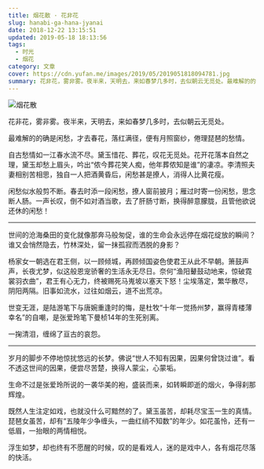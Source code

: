```yaml
---
title: 烟花散 · 花非花
slug: hanabi-ga-hana-jyanai
date: 2018-12-22 13:15:51
updated: 2019-05-18 18:13:56
tags:
  - 时光
  - 烟花
category: 文章
cover: https://cdn.yufan.me/images/2019/05/2019051818094781.jpg
summary: 花非花，雾非雾。夜半来，天明去，来如春梦几多时，去似朝云无觅处。最难解的的确是闲愁，才去春花，落红满径，便有月照窗纱，倦理琵琶的愁情。
---
```


![烟花散](https://cdn.yufan.me/images/2019/05/2019050901494935.jpg)

花非花，雾非雾。夜半来，天明去，来如春梦几多时，去似朝云无觅处。

最难解的的确是闲愁，才去春花，落红满径，便有月照窗纱，倦理琵琶的愁情。

自古愁情如一江春水流不尽。黛玉惜花、葬花，叹花无觅处。花开花落本自然之理，黛玉却愁上眉头，吟出“侬今葬花笑人痴，他年葬侬知是谁”的凄凉。李清照夫妻相别苦相思，独自一人把酒黄昏后，闲愁甚是撩人，消得人比黄花瘦。

闲愁似水般剪不断。春去时添一段闲愁，撩人窗前披月；雁过时寄一份闲愁，思念断人肠。一声长叹，倒不如对酒当歌，去了肝肠寸断，换得醉意朦胧，且管他欲说还休的闲愁！

---

<MusicPlayer netease={777203} />

世间的沧海桑田的变化就像那奔马般匆促，谁的生命会永远停在烟花绽放的瞬间？谁又会悄然隐去，竹林深处，留一抹孤寂而洒脱的身影？

杨家女一朝选在君王侧，以一顾倾城，再顾倾国姿色使君王从此不早朝。箫鼓声声，长夜尤梦，似这般恩宠骄奢的生活永无尽日。奈何“渔阳鼙鼓动地来，惊破霓裳羽衣曲”，君王有心无力，终被赐死马嵬坡以塞天下怒！尘埃落定，繁华散尽，阴阳两隔。旧事如流水，过往如烟云，道不出荒凉。

世变无涯，是陆游笔下与唐婉重逢时的悔，是杜牧“十年一觉扬州梦，赢得青楼薄幸名”的自嘲，是张爱玲笔下曼桢14年的生死别离。

一掬清泪，缠绵了亘古的哀怨。

---

岁月的脚步不停地惊扰悠远的长梦。佛说“世人不知有因果，因果何曾饶过谁”。看不透这世间的因果，便尝尽苦楚，换得人蒙尘，心蒙垢。

生命不过是张爱玲所说的一袭华美的袍，盛装而来，如转瞬即逝的烟火，争得刹那辉煌。

既然人生注定如戏，也就没什么可黯然的了。黛玉虽苦，却耗尽宝玉一生的真情。琵琶女虽苦，却有“五陵年少争缠头，一曲红绡不知数”的年少。如花虽怜，还有一低眉，一抬眼的两情相悦。

浮生如梦，却也终有不愿醒的时候，叹的是看戏人，迷的是戏中人，各有烟花尽落的快活。
